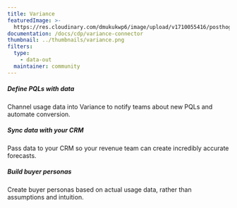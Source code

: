 ```yaml
---
title: Variance
featuredImage: >-
  https://res.cloudinary.com/dmukukwp6/image/upload/v1710055416/posthog.com/contents/cdp/images/apps/variance.png
documentation: /docs/cdp/variance-connector
thumbnail: ../thumbnails/variance.png
filters:
  type:
    - data-out
  maintainer: community
---
```


<Section
    divider={false}
    title="Send event data to Variance, so you can define product-qualified leads, sync with your CRM, and build authentic buyer personas. "
    size="full"
    cols={3}
>
    <div>
        <h5>Define PQLs with data</h5>
        <p>Channel usage data into Variance to notify teams about new PQLs and automate conversion.</p>
    </div>
    <div>
        <h5>Sync data with your CRM</h5>
        <p>Pass data to your CRM so your revenue team can create incredibly accurate forecasts.</p>
    </div>
    <div>
        <h5>Build buyer personas</h5>
        <p>Create buyer personas based on actual usage data, rather than assumptions and intuition.</p>
    </div>
</Section>

<TutorialsSlider topic="variance" />

<Documentation />

